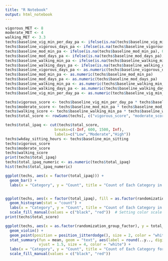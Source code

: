```yaml
---
title: "R Notebook"
output: html_notebook
---
```



```r
vigorous_MET <- 8 
moderate_MET <- 4
walking_MET <- 3.3
techs$baseline_vig_min_per_day_pa <- ifelse(is.na(techs$baseline_vig_min_per_day_pa), 0, techs$baseline_vig_min_per_day_pa)
techs$baseline_vigorous_days_pa <- ifelse(is.na(techs$baseline_vigorous_days_pa), 0, techs$baseline_vigorous_days_pa)
techs$baseline_mod_min_pa <- ifelse(is.na(techs$baseline_mod_min_pa), 0, techs$baseline_mod_min_pa)
techs$baseline_mod_days_pa <- ifelse(is.na(techs$baseline_mod_days_pa), 0, techs$baseline_mod_days_pa)
techs$baseline_walking_min_pa <- ifelse(is.na(techs$baseline_walking_min_pa), 0, techs$baseline_walking_min_pa)
techs$baseline_walking_days_pa <- ifelse(is.na(techs$baseline_walking_days_pa), 0, techs$baseline_walking_days_pa)
techs$baseline_vigorous_days_pa <- as.numeric(techs$baseline_vigorous_days_pa)
techs$baseline_mod_min_pa <- as.numeric(techs$baseline_mod_min_pa)
techs$baseline_mod_days_pa <- as.numeric(techs$baseline_mod_days_pa)
techs$baseline_walking_min_pa <- as.numeric(techs$baseline_walking_min_pa)
techs$baseline_walking_days_pa <- as.numeric(techs$baseline_walking_days_pa)
techs$baseline_vig_min_per_day_pa <- as.numeric(techs$baseline_vig_min_per_day_pa)

techs$vigorous_score <- techs$baseline_vig_min_per_day_pa * techs$baseline_vigorous_days_pa * vigorous_MET
techs$moderate_score <- techs$baseline_mod_min_pa * techs$baseline_mod_days_pa * moderate_MET
techs$walking_score <- techs$baseline_walking_min_pa * techs$baseline_walking_days_pa * walking_MET
techs$total_score <- rowSums(techs[, c("vigorous_score", "moderate_score", "walking_score")])

techs$total_ipaq <- cut(techs$total_score, 
                      breaks=c(-Inf, 600, 1500, Inf), 
                      labels=c("Low","Moderate","High"))
techs$wkday_sitting_hours <- techs$baseline_min_sitting
techs$vigorous_score
techs$moderate_score
techs$walking_score
print(techs$total_ipaq)
techs$total_ipaq_numeric <- as.numeric(techs$total_ipaq)
hist(techs$total_ipaq_numeric)

ggplot(techs, aes(x = factor(total_ipaq))) +
  geom_bar() +
  labs(x = "Category", y = "Count", title = "Count of Each Category in total_ipaq")


ggplot(techs, aes(x = factor(total_ipaq), fill = as.factor(randomization_group))) +
  geom_histogram(stat = "count") +
  labs(x = "Category", y = "Count", title = "Count of Each Category in total_ipaq") +
  scale_fill_manual(values = c("black", "red"))  # Setting color scale
print(techs$total_score)

ggplot(techs, aes(x = as.factor(randomization_group_factor), y = total_score, fill = as.factor(randomization_group_factor))) +
  geom_violin() + 
  geom_point(position = position_jitterdodge(), size = 2, color = "white") +
  stat_summary(fun = mean, geom = "text", aes(label = round(..y.., digits = 2)),
               vjust = 1.5, size = 4, color = "white") +
  labs(x = "Category", y = "Count", title = "Count of Each Category for IPAQ") +
  scale_fill_manual(values = c("black", "red"))

```


